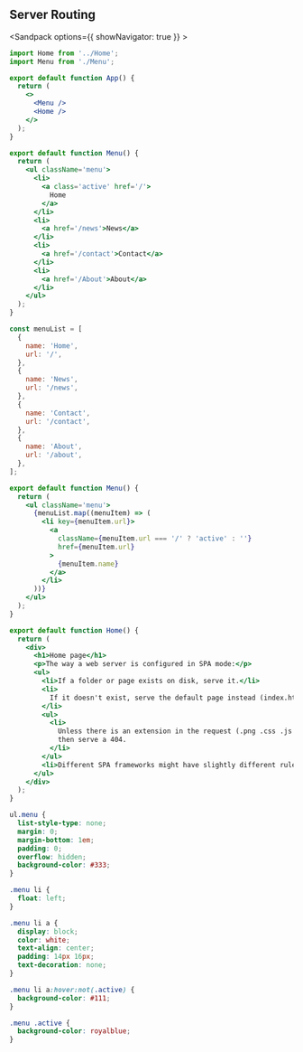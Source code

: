 ## Server Routing

<Sandpack options={{ showNavigator: true }} >

```jsx src/App.js active
import Home from '../Home';
import Menu from './Menu';

export default function App() {
  return (
    <>
      <Menu />
      <Home />
    </>
  );
}
```

```jsx src/Menu.jsx
export default function Menu() {
  return (
    <ul className='menu'>
      <li>
        <a class='active' href='/'>
          Home
        </a>
      </li>
      <li>
        <a href='/news'>News</a>
      </li>
      <li>
        <a href='/contact'>Contact</a>
      </li>
      <li>
        <a href='/About'>About</a>
      </li>
    </ul>
  );
}
```

```jsx src/Menu2.jsx
const menuList = [
  {
    name: 'Home',
    url: '/',
  },
  {
    name: 'News',
    url: '/news',
  },
  {
    name: 'Contact',
    url: '/contact',
  },
  {
    name: 'About',
    url: '/about',
  },
];

export default function Menu() {
  return (
    <ul className='menu'>
      {menuList.map((menuItem) => (
        <li key={menuItem.url}>
          <a
            className={menuItem.url === '/' ? 'active' : ''}
            href={menuItem.url}
          >
            {menuItem.name}
          </a>
        </li>
      ))}
    </ul>
  );
}
```

```jsx src/Home.jsx
export default function Home() {
  return (
    <div>
      <h1>Home page</h1>
      <p>The way a web server is configured in SPA mode:</p>
      <ul>
        <li>If a folder or page exists on disk, serve it.</li>
        <li>
          If it doesn't exist, serve the default page instead (index.html)
        </li>
        <ul>
          <li>
            Unless there is an extension in the request (.png .css .js .html)
            then serve a 404.
          </li>
        </ul>
        <li>Different SPA frameworks might have slightly different rules</li>
      </ul>
    </div>
  );
}
```

```css
ul.menu {
  list-style-type: none;
  margin: 0;
  margin-bottom: 1em;
  padding: 0;
  overflow: hidden;
  background-color: #333;
}

.menu li {
  float: left;
}

.menu li a {
  display: block;
  color: white;
  text-align: center;
  padding: 14px 16px;
  text-decoration: none;
}

.menu li a:hover:not(.active) {
  background-color: #111;
}

.menu .active {
  background-color: royalblue;
}
```

</Sandpack>
